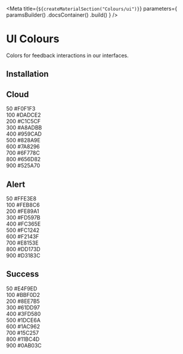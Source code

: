 
<Meta
    title={`${createMaterialSection("Colours/ui")}`}
    parameters={
        paramsBuilder()
            .docsContainer(<MaterialsContainer sourcePath="/packages/foundation/src" />)
            .build()
    }
/>

# UI Colours

Colors for feedback interactions in our interfaces.

## Installation

<Installation />

## Cloud

<div className="mw7">
    <div className="pa4 bg-cloud-50 br4 br--top">
        <div className="flex justify-between">
            <span>50</span>
            <span>#F0F1F3</span>
        </div>
    </div>
    <div className="pa4 bg-cloud-100">
        <div className="flex justify-between">
            <span>100</span>
            <span>#DADCE2</span>
        </div>
    </div>
    <div className="pa4 bg-cloud-200">
        <div className="flex justify-between">
            <span>200</span>
            <span>#C1C5CF</span>
        </div>
    </div>
    <div className="pa4 bg-cloud-300">
        <div className="flex justify-between">
            <span>300</span>
            <span>#A8ADBB</span>
        </div>
    </div>
    <div className="pa4 bg-cloud-400">
        <div className="flex justify-between">
            <span>400</span>
            <span>#959CAD</span>
        </div>
    </div>
    <div className="pa4 bg-cloud-500">
        <div className="flex justify-between">
            <span>500</span>
            <span>#828A9E</span>
        </div>
    </div>
    <div className="pa4 bg-cloud-600">
        <div className="flex justify-between">
            <span>600</span>
            <span>#7A8296</span>
        </div>
    </div>
    <div className="pa4 bg-cloud-700">
        <div className="flex justify-between">
            <span>700</span>
            <span>#6F778C</span>
        </div>
    </div>
    <div className="pa4 bg-cloud-800 white">
        <div className="flex justify-between">
            <span>800</span>
            <span>#656D82</span>
        </div>
    </div>
    <div className="pa4 br4 br--bottom bg-cloud-900 white">
        <div className="flex justify-between">
            <span>900</span>
            <span>#525A70</span>
        </div>
    </div>
</div>

## Alert

<div className="mw7">
    <div className="pa4 bg-alert-50 br4 br--top">
        <div className="flex justify-between">
            <span>50</span>
            <span>#FFE3E8</span>
        </div>
    </div>
    <div className="pa4 bg-alert-100">
        <div className="flex justify-between">
            <span>100</span>
            <span>#FEB8C6</span>
        </div>
    </div>
    <div className="pa4 bg-alert-200">
        <div className="flex justify-between">
            <span>200</span>
            <span>#FE89A1</span>
        </div>
    </div>
    <div className="pa4 bg-alert-300">
        <div className="flex justify-between">
            <span>300</span>
            <span>#FD597B</span>
        </div>
    </div>
    <div className="pa4 bg-alert-400">
        <div className="flex justify-between">
            <span>400</span>
            <span>#FC365E</span>
        </div>
    </div>
    <div className="pa4 bg-alert-500 white">
        <div className="flex justify-between">
            <span>500</span>
            <span>#FC1242</span>
        </div>
    </div>
    <div className="pa4 bg-alert-600 white">
        <div className="flex justify-between">
            <span>600</span>
            <span>#F2143F</span>
        </div>
    </div>
    <div className="pa4 bg-alert-700 white">
        <div className="flex justify-between">
            <span>700</span>
            <span>#E8153E</span>
        </div>
    </div>
    <div className="pa4 bg-alert-800 white">
        <div className="flex justify-between">
            <span>800</span>
            <span>#DD173D</span>
        </div>
    </div>
    <div className="pa4 br4 br--bottom bg-alert-900 white">
        <div className="flex justify-between">
            <span>900</span>
            <span>#D3183C</span>
        </div>
    </div>
</div>

## Success

<div className="mw7">
    <div className="pa4 bg-success-50 br4 br--top">
        <div className="flex justify-between">
            <span>50</span>
            <span>#E4F9ED</span>
        </div>
    </div>
    <div className="pa4 bg-success-100">
        <div className="flex justify-between">
            <span>100</span>
            <span>#BBF0D2</span>
        </div>
    </div>
    <div className="pa4 bg-success-200">
        <div className="flex justify-between">
            <span>200</span>
            <span>#8EE7B5</span>
        </div>
    </div>
    <div className="pa4 bg-success-300">
        <div className="flex justify-between">
            <span>300</span>
            <span>#61DD97</span>
        </div>
    </div>
    <div className="pa4 bg-success-400">
        <div className="flex justify-between">
            <span>400</span>
            <span>#3FD580</span>
        </div>
    </div>
    <div className="pa4 bg-success-500">
        <div className="flex justify-between">
            <span>500</span>
            <span>#1DCE6A</span>
        </div>
    </div>
    <div className="pa4 bg-success-600">
        <div className="flex justify-between">
            <span>600</span>
            <span>#1AC962</span>
        </div>
    </div>
    <div className="pa4 bg-success-700">
        <div className="flex justify-between">
            <span>700</span>
            <span>#15C257</span>
        </div>
    </div>
    <div className="pa4 bg-success-800 white">
        <div className="flex justify-between">
            <span>800</span>
            <span>#11BC4D</span>
        </div>
    </div>
    <div className="pa4 br4 br--bottom bg-success-900 white">
        <div className="flex justify-between">
            <span>900</span>
            <span>#0AB03C</span>
        </div>
    </div>
</div>
